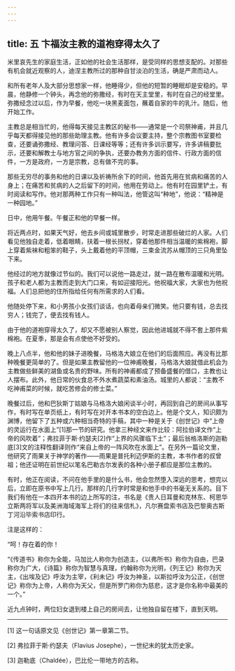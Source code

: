 ```yaml
---
---
---
```

title: 五 卞福汝主教的道袍穿得太久了
---




米里哀先生的家庭生活，正如他的社会生活那样，是受同样的思想支配的。对那些有机会就近观察的人，迪涅主教所过的那种自甘淡泊的生活，确是严肃而动人。

和所有老年人及大部分思想家一样，他睡得少，但他的短暂的睡眠却是安稳的。早晨，他静修一个钟头，再念他的弥撒经，有时在天主堂里，有时在自己的经堂里。弥撒经念过以后，作为早餐，他吃一块黑麦面包，蘸着自家的牛的乳汁。随后，他开始工作。

主教总是相当忙的，他得每天接见主教区的秘书——通常是一个司祭神甫，并且几乎每天都得接见他的那些助理主教。他有许多会议要主持，整个宗教图书室要检查，还要诵弥撒经、教理问答、日课经等等；还有许多训示要写，许多讲稿要批示，还要和解教士与地方官之间的争执，还要办教务方面的信件、行政方面的信件，一方是政府，一方是宗教，总有做不完的事。

那些无穷尽的事务和他的日课以及祈祷所余下的时间，他首先用在贫病和痛苦的人身上；在痛苦和贫病的人之后留下的时间，他用在劳动上。他有时在园里铲土，有时阅读和写作。他对那两种工作只有一种叫法，他管这叫“种地”，他说：“精神是一种园地。”

日中，他用午餐。午餐正和他的早餐一样。

将近两点时，如果天气好，他去乡间或城里散步，时常走进那些破烂的人家。人们看见他独自走着，低着眼睛，扶着一根长拐杖，穿着他那件相当温暖的紫棉袍，脚上穿着紫袜和粗笨的鞋子，头上戴着他的平顶帽，三束金流苏从帽顶的三只角里坠下来。

他经过的地方就像过节似的。我们可以说他一路走过，就一路在散布温暖和光明。孩子和老人都为主教而走到大门口来，有如迎接阳光。他祝福大家，大家也为他祝福。人们总把他的住所指给任何有所需求的人们看。

他随处停下来，和小男孩小女孩们谈话，也向着母亲们微笑。他只要有钱，总去找穷人；钱完了，便去找有钱人。

由于他的道袍穿得太久了，却又不愿被别人察觉，因此他进城就不得不套上那件紫棉袍。在夏季，那是会有点使他不好受的。

晚上八点半，他和他的妹子进晚餐，马格洛大娘立在他们的后面照应。再没有比那种晚餐更简单的了。但是如果主教留他的一位神甫晚餐，马格洛大娘就借此机会为主教做些鲜美的湖鱼或名贵的野味。所有的神甫都成了预备盛餐的借口，主教也让人摆布。此外，他日常的伙食总不外水煮蔬菜和素油汤。城里的人都说：“主教不吃神甫菜的时候，就吃苦修会的修士菜。”

晚餐过后，他和巴狄斯丁姑娘与马格洛大娘闲谈半小时，再回到自己的房间从事写作，有时写在单页纸上，有时写在对开本书本的空白边上。他是个文人，知识颇为渊博，他留下了五种或六种相当奇特的手稿，其中一种是关于《创世记》中“上帝的灵运行在水面上”[1]那一节的研究。他拿三种经文来作比较：阿拉伯译文作“上帝的风吹着”；弗拉菲于斯·约瑟夫[2]作“上界的风骤临下土”；最后翁格洛斯的迦勒底[3]文的注释性翻译则作“来自上帝的一阵风吹在水面上”。在另外一篇论文里，他研究了雨果关于神学的著作——雨果是普托利迈伊斯的主教，本书作者的叔曾祖；他还证明在前世纪以笔名巴勒古尔发表的各种小册子都应是那位主教的。

有时，他正在阅读，不问在他手里的是什么书，他会忽然堕入深远的思考，想完以后，立即在原书中写上几行。那样的几行字时常是和他手中的书毫无关系的。目下我们有他在一本四开本书的边上所写的注，书名是《贵人日耳曼和克林东、柯恩华立斯两将军以及美洲海域海军上将们的往来信札》，凡尔赛盘索书店及巴黎奥古斯丁河沿毕索书店印行。

注是这样的：

“呵！存在着的你！

“《传道书》称你为全能，马加比人称你为创造主，《以弗所书》称你为自由，巴录称你为广大，《诗篇》称你为智慧与真理，约翰称你为光明，《列王记》称你为天主，《出埃及记》呼汝为主宰，《利未记》呼汝为神圣，以斯拉呼汝为公正，《创世记》称你为上帝，人称你为天父，但是所罗门称你为慈悲，这才是你名称中最美的一个。”

近九点钟时，两位妇女退到楼上自己的房间去，让他独自留在楼下，直到天明。



* * *



[1] 这一句话原文见《创世记》第一章第二节。

[2] 弗拉菲于斯·约瑟夫（Flavius Josephe），一世纪末的犹太历史家。

[3] 迦勒底（Chaldée），巴比伦一带地方的古称。